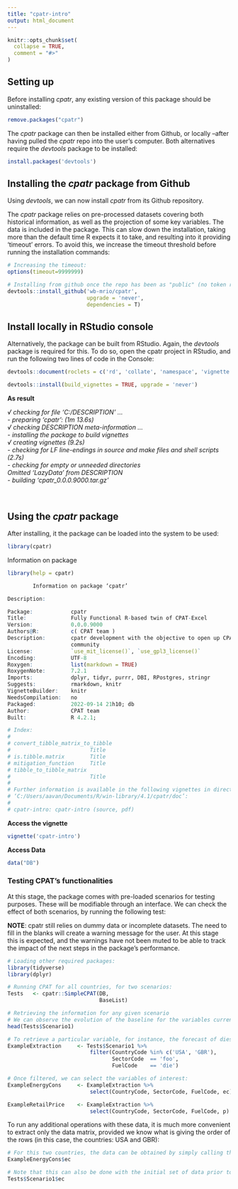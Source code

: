 ```yaml
---
title: "cpatr-intro"
output: html_document
---
```


```r
knitr::opts_chunk$set(
  collapse = TRUE,
  comment = "#>"
)

```

## Setting up

Before installing *cpatr*, any existing version of this package should be uninstalled:

```r
remove.packages("cpatr")
```

The *cpatr* package can then be installed either from Github, or locally --after having pulled the *cpatr* repo into the user's computer. Both alternatives require the *devtools* package to be installed:

```r
install.packages('devtools')
```


## Installing the *cpatr* package from Github

Using *devtools*, we can now install *cpatr* from its Github repository.

The *cpatr* package relies on pre-processed datasets covering both historical information, as well as the projection of some key variables. The data is included in the package. This can slow down the installation, taking more than the default time R expects it to take, and resulting into it providing 'timeout' errors. To avoid this, we increase the timeout threshold before running the installation commands:


```r
# Increasing the timeout:
options(timeout=9999999)

# Installing from github once the repo has been as "public" (no token required here)
devtools::install_github('wb-mrio/cpatr',
                         upgrade = 'never',
                         dependencies = T)
```


## Install locally in **RStudio console** 


Alternatively, the package can be built from RStudio. Again, the *devtools* package is required for this. To do so, open the cpatr project in RStudio, and run the following two lines of code in the Console:  

```r
devtools::document(roclets = c('rd', 'collate', 'namespace', 'vignette'))

devtools::install(build_vignettes = TRUE, upgrade = 'never')
```

**As result**  

  *√  checking for file 'C:\Projects\CPAT\cpatr/DESCRIPTION' ...   
  -  preparing 'cpatr': (1m 13.6s)  
  √  checking DESCRIPTION meta-information ...  
  -  installing the package to build vignettes  
  √  creating vignettes (9.2s)  
  -  checking for LF line-endings in source and make files and shell scripts (2.7s)  
  -  checking for empty or unneeded directories  
     Omitted 'LazyData' from DESCRIPTION  
  -  building 'cpatr_0.0.0.9000.tar.gz'  *

  &nbsp;
    

## Using the *cpatr* package

After installing, it the package can be loaded into the system to be used:

```r
library(cpatr)
```

Information on package

```r
library(help = cpatr)
```

```r

		Information on package ‘cpatr’

Description:

Package:            cpatr
Title:              Fully Functional R-based twin of CPAT-Excel
Version:            0.0.0.9000
Authors@R:          c( CPAT team )
Description:        cpatr development with the objective to open up CPAT to the general academic and policy design
                    community
License:            `use_mit_license()`, `use_gpl3_license()`
Encoding:           UTF-8
Roxygen:            list(markdown = TRUE)
RoxygenNote:        7.2.1
Imports:            dplyr, tidyr, purrr, DBI, RPostgres, stringr
Suggests:           rmarkdown, knitr
VignetteBuilder:    knitr
NeedsCompilation:   no
Packaged:           2022-09-14 21h10; db
Author:             CPAT team 
Built:              R 4.2.1; 

# Index:
# 
# convert_tibble_matrix_to_tibble
#                         Title
# is.tibble.matrix        Title
# mitigation_function     Title
# tibble_to_tibble_matrix
#                         Title
# 
# Further information is available in the following vignettes in directory
# ‘C:/Users/aavan/Documents/R/win-library/4.1/cpatr/doc’:
# 
# cpatr-intro: cpatr-intro (source, pdf)
```


**Access the vignette**

```r
vignette('cpatr-intro')
```


**Access Data**

```r
data("DB")
```


### Testing CPAT's functionalities

At this stage, the package comes with pre-loaded scenarios for testing purposes. These will be modifiable through an interface. We can check the effect of both scenarios, by running the following test:

**NOTE**: cpatr still relies on dummy data or incomplete datasets. The need to fill in the blanks will create a warning message for the user. At this stage this is expected, and the warnings have not been muted to be able to track the impact of the next steps in the package's performance.

```r

# Loading other required packages:
library(tidyverse)
library(dplyr)

# Running CPAT for all countries, for two scenarios:
Tests   <- cpatr::SimpleCPAT(DB,
                             BaseList)

# Retrieving the information for any given scenario
# We can observe the evolution of the baseline for the variables currently considered in cpatr, by selecting this scenario from the object created above:
head(Tests$Scenario1)

# To retrieve a particular variable, for instance, the forecast of diesel consumed by the food industry in the US and UK, or its retail price, we can first filter the data as follows. Note that this uses the pipe operator '%>%' from the dplyr and tidyverse packages.
ExampleExtraction     <- Tests$Scenario1 %>%
                          filter(CountryCode %in% c('USA', 'GBR'),
                                 SectorCode  == 'foo',
                                 FuelCode    == 'die')

# Once filtered, we can select the variables of interest:
ExampleEnergyCons     <- ExampleExtraction %>%
                          select(CountryCode, SectorCode, FuelCode, ec)

ExampleRetailPrice    <- ExampleExtraction %>%
                          select(CountryCode, SectorCode, FuelCode, p)

```

To run any additional operations with these data, it is much more convenient to extract only the data matrix, provided we know what is giving the order of the rows (in this case, the countries: USA and GBR):

```r
# For this two countries, the data can be obtained by simply calling the variable as a column. In this case, the column will be on itself a matrix, where the rows will represent the selected countries, sectors and fuels, and the columns the years.
ExampleEnergyCons$ec

# Note that this can also be done with the initial set of data prior to the filtering (the rows will be the same as those in Tests$Scenario1)
Tests$Scenario1$ec

```
